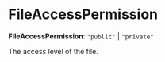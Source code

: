 
# FileAccessPermission

 **FileAccessPermission**: `"public"` \| `"private"`

The access level of the file.
